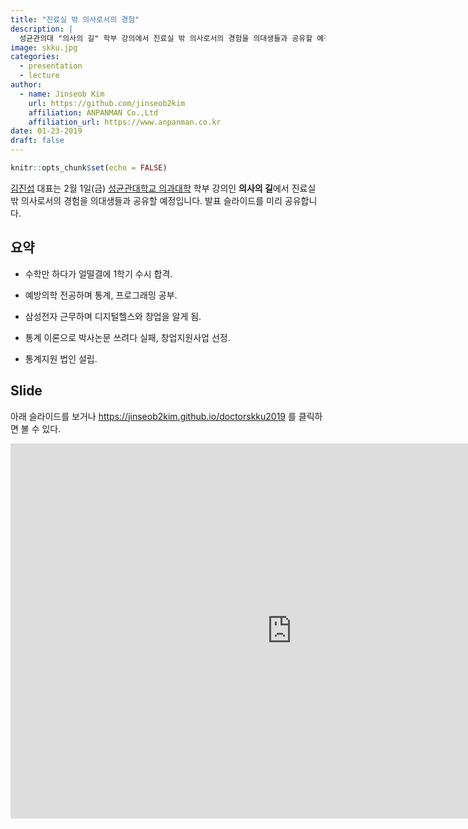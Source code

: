 ```yaml
---
title: "진료실 밖 의사로서의 경험"
description: |
  성균관의대 "의사의 길" 학부 강의에서 진료실 밖 의사로서의 경험을 의대생들과 공유할 예정입니다. 발표 슬라이드를 미리 공유합니다.
image: skku.jpg
categories:
  - presentation
  - lecture
author:
  - name: Jinseob Kim
    url: https://github.com/jinseob2kim
    affiliation: ANPANMAN Co.,Ltd
    affiliation_url: https://www.anpanman.co.kr
date: 01-23-2019
draft: false
---
```


```r
knitr::opts_chunk$set(echo = FALSE)
```

[김진섭](https://github.com/jinseob2kim) 대표는 2월 1일(금) [성균관대학교 의과대학](http://www.skkumed.ac.kr/) 학부 강의인 **의사의 길**에서 진료실 밖 의사로서의 경험을 의대생들과 공유할 예정입니다. 발표 슬라이드를 미리 공유합니다. 


## 요약

* 수학만 하다가 얼떨결에 1학기 수시 합격. 


* 예방의학 전공하며 통계, 프로그래밍 공부.


* 삼성전자 근무하며 디지털헬스와 창업을 알게 됨.  


* 통계 이론으로 박사논문 쓰려다 실패, 창업지원사업 선정.


* 통계지원 법인 설립.


## Slide

아래 슬라이드를 보거나 [https://jinseob2kim.github.io/doctorskku2019](https://jinseob2kim.github.io/doctorskku2019) 를 클릭하면 볼 수 있다.

<iframe src="https://jinseob2kim.github.io/doctorskku2019" width="900" height="600" style="border: none;"></iframe>


